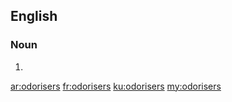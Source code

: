 ==English==

===Noun===
{{head|en|plural}}

# {{plural of|odoriser|lang=en|nocat=1}}

[[ar:odorisers]]
[[fr:odorisers]]
[[ku:odorisers]]
[[my:odorisers]]